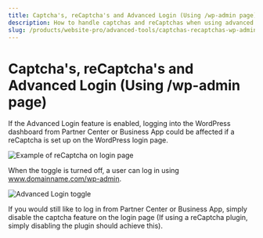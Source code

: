 ```yaml
---
title: Captcha's, reCaptcha's and Advanced Login (Using /wp-admin page)
description: How to handle captchas and reCaptchas when using advanced login features
slug: /products/website-pro/advanced-tools/captchas-recaptchas-wp-admin
---
```


# Captcha's, reCaptcha's and Advanced Login (Using /wp-admin page)

If the Advanced Login feature is enabled, logging into the WordPress dashboard from Partner Center or Business App could be affected if a reCaptcha is set up on the WordPress login page.

![Example of reCaptcha on login page](./img/recaptcha-image1.png)

When the toggle is turned off, a user can log in using www.domainname.com/wp-admin.

![Advanced Login toggle](./img/advanced-login-toggle.png)

If you would still like to log in from Partner Center or Business App, simply disable the captcha feature on the login page (If using a reCaptcha plugin, simply disabling the plugin should achieve this).